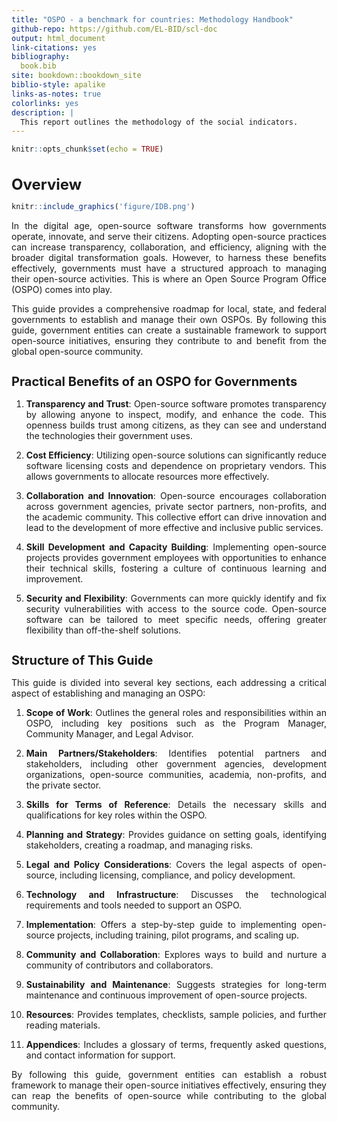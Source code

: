 ```yaml
---
title: "OSPO - a benchmark for countries: Methodology Handbook"
github-repo: https://github.com/EL-BID/scl-doc
output: html_document
link-citations: yes
bibliography:
  book.bib
site: bookdown::bookdown_site
biblio-style: apalike
links-as-notes: true
colorlinks: yes
description: |
  This report outlines the methodology of the social indicators.
---
```


```{=html}
<style type="text/css">
h1 { /* Header 1 */
  font-size: 24px;
  margin-bottom: 0px;
}
h2 { /* Header 2 */
    font-size: 19px;
    margin-bottom: 0px;
     margin-top: 0px;
}
h3 { /* Header 3 */
    font-size: 20px;
    margin-bottom: 15px;
}
body {
text-align: justify}

</style>
```
```r
knitr::opts_chunk$set(echo = TRUE) 
```

# Overview {.unnumbered}

```r
knitr::include_graphics('figure/IDB.png')
```

In the digital age, open-source software transforms how governments operate, innovate, and serve their citizens. Adopting open-source practices can increase transparency, collaboration, and efficiency, aligning with the broader digital transformation goals. However, to harness these benefits effectively, governments must have a structured approach to managing their open-source activities. This is where an Open Source Program Office (OSPO) comes into play.

This guide provides a comprehensive roadmap for local, state, and federal governments to establish and manage their own OSPOs. By following this guide, government entities can create a sustainable framework to support open-source initiatives, ensuring they contribute to and benefit from the global open-source community.

### Practical Benefits of an OSPO for Governments

1. **Transparency and Trust**: Open-source software promotes transparency by allowing anyone to inspect, modify, and enhance the code. This openness builds trust among citizens, as they can see and understand the technologies their government uses.

2. **Cost Efficiency**: Utilizing open-source solutions can significantly reduce software licensing costs and dependence on proprietary vendors. This allows governments to allocate resources more effectively.

3. **Collaboration and Innovation**: Open-source encourages collaboration across government agencies, private sector partners, non-profits, and the academic community. This collective effort can drive innovation and lead to the development of more effective and inclusive public services.

4. **Skill Development and Capacity Building**: Implementing open-source projects provides government employees with opportunities to enhance their technical skills, fostering a culture of continuous learning and improvement.

5. **Security and Flexibility**: Governments can more quickly identify and fix security vulnerabilities with access to the source code. Open-source software can be tailored to meet specific needs, offering greater flexibility than off-the-shelf solutions.

### Structure of This Guide

This guide is divided into several key sections, each addressing a critical aspect of establishing and managing an OSPO:

1. **Scope of Work**: Outlines the general roles and responsibilities within an OSPO, including key positions such as the Program Manager, Community Manager, and Legal Advisor.

2. **Main Partners/Stakeholders**: Identifies potential partners and stakeholders, including other government agencies, development organizations, open-source communities, academia, non-profits, and the private sector.

3. **Skills for Terms of Reference**: Details the necessary skills and qualifications for key roles within the OSPO.

4. **Planning and Strategy**: Provides guidance on setting goals, identifying stakeholders, creating a roadmap, and managing risks.

5. **Legal and Policy Considerations**: Covers the legal aspects of open-source, including licensing, compliance, and policy development.

6. **Technology and Infrastructure**: Discusses the technological requirements and tools needed to support an OSPO.

7. **Implementation**: Offers a step-by-step guide to implementing open-source projects, including training, pilot programs, and scaling up.

8. **Community and Collaboration**: Explores ways to build and nurture a community of contributors and collaborators.

9. **Sustainability and Maintenance**: Suggests strategies for long-term maintenance and continuous improvement of open-source projects.

10. **Resources**: Provides templates, checklists, sample policies, and further reading materials.

11. **Appendices**: Includes a glossary of terms, frequently asked questions, and contact information for support.

By following this guide, government entities can establish a robust framework to manage their open-source initiatives effectively, ensuring they can reap the benefits of open-source while contributing to the global community.
